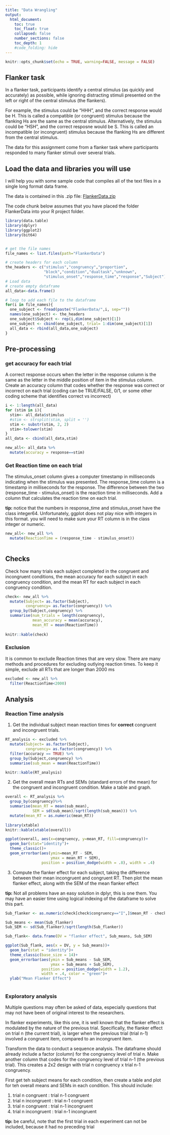 ```yaml
---
title: "Data Wrangling"
output:
  html_document:
    toc: true
    toc_float: true
    collapsed: false
    number_sections: false
    toc_depth: 1
    #code_folding: hide
---
```



```r
knitr::opts_chunk$set(echo = TRUE, warning=FALSE, message = FALSE)
```

## Flanker task

In a flanker task, participants identify a central stimulus (as quickly and accurately) as possible, while ignoring distracting stimuli presented on the left or right of the central stimulus (the flankers). 

For example, the stimulus could be "HHH", and the correct response would be H. This is called a compatible (or congruent) stimulus because the flanking Hs are the same as the central stimulus. Alternatively, the stimulus could be "HSH", and the correct resposne would be S. This is called an incompatible (or incongruent) stimulus because the flanking Hs are different from the central stimulus. 

The data for this assignment come from a flanker task where participants responded to many flanker stimuli over several trials. 

## Load the data and libraries you will use

I will help you with some sample code that compiles all of the text files in a single long format data frame.

The data is contained in this .zip file: [FlankerData.zip](https://crumplab.github.io/psyc7709/Presentations/FlankerData.zip)

The code chunk below assumes that you have placed the folder FlankerData into your R project folder. 

```r
library(data.table)
library(dplyr)
library(ggplot2)
library(bit64)


# get the file names
file_names <- list.files(path="FlankerData")

# create headers for each column
the_headers <- c("stimulus","congruency","proportion",
                 "block","condition","dualtask","unknown",
                 "stimulus_onset","response_time","response","Subject")
# Load data
# create empty dataframe
all_data<-data.frame()

# loop to add each file to the dataframe
for(i in file_names){
  one_subject <- fread(paste("FlankerData/",i, sep=""))
  names(one_subject) <- the_headers
  one_subject$Subject <- rep(i,dim(one_subject)[1])
  one_subject <- cbind(one_subject, trial= 1:dim(one_subject)[1])
  all_data <- rbind(all_data,one_subject)
}

```

## Pre-processing

### get accuracy for each trial

A correct response occurs when the letter in the response column is the same as the letter in the middle position of item in the stimulus column. Create an accuracy column that codes whether the response was correct or incorrect on each trial (coding can be TRUE/FALSE, 0/1, or some other coding scheme that identifies correct vs incorrect)

```r
i <- 1:length(all_data)
for (stim in i){
  stim<- all_data$stimulus 
  #stim <- strsplit(stim, split = '')
  stim <- substr(stim, 2, 2) 
  stim<-tolower(stim)
}
all_data <- cbind(all_data,stim)

new_all<- all_data %>%
  mutate(accuracy = response==stim)

```



### Get Reaction time on each trial

The stimulus_onset column gives a computer timestamp in milliseconds indicating when the stimulus was presented. The response_time column is a timestamp in milliseconds for the response. The difference between the two (response_time  - stimulus_onset) is the reaction time in milliseconds. Add a column that calculates the reaction time on each trial.

**tip:** notice that the numbers in response_time and stimulus_onset have the class integer64. Unfortunately, ggplot does not play nice with integers in this format. you will need to make sure your RT column is in the class integer or numeric.

```r
new_all<- new_all %>%
  mutate(ReactionTime = (response_time - stimulus_onset))
  
```


## Checks

Check how many trials each subject completed in the congruent and incongruent conditions, the mean accuracy for each subject in each congruency condition, and the mean RT for each subject in each congruency condition.

```r
check<- new_all %>%
  mutate(Subject= as.factor(Subject),
         congruency= as.factor(congruency)) %>%
  group_by(Subject,congruency) %>%
  summarise(num_trials = length(congruency),
            mean_accuracy = mean(accuracy),
            mean_RT = mean(ReactionTime))
            
knitr::kable(check)

```

### Exclusion

It is common to exclude Reaction times that are very slow. There are many methods and procedures for excluding outlying reaction times. To keep it simple, exclude all RTs that are longer than 2000 ms

```r
excluded <- new_all %>%
  filter(ReactionTime<2000)


```

## Analysis

### Reaction Time analysis

1. Get the individual subject mean reaction times for **correct** congruent and incongruent trials.

```r
RT_analysis <- excluded %>%
  mutate(Subject= as.factor(Subject),
         congruency= as.factor(congruency)) %>%
  filter(accuracy == TRUE) %>%
  group_by(Subject,congruency) %>%
  summarise(sub_mean = mean(ReactionTime))

knitr::kable(RT_analysis)

```

2. Get the overall mean RTs and SEMs (standard errors of the mean) for the congruent and incongruent condition. Make a table and graph.

```r
overall <- RT_analysis %>%
  group_by(congruency)%>%
  summarise(mean_RT = mean(sub_mean),
            SEM = sd(sub_mean)/sqrt(length(sub_mean))) %>%
  mutate(mean_RT = as.numeric(mean_RT))
  
library(xtable)
knitr::kable(xtable(overall))

ggplot(overall, aes(x=congruency, y=mean_RT, fill=congruency))+
  geom_bar(stat="identity")+
  theme_classic()+
  geom_errorbar(aes(ymin=mean_RT - SEM,
                    ymax = mean_RT + SEM),
                position = position_dodge(width = .8), width = .4)
```

3. Compute the flanker effect for each subject, taking the difference between their mean incongruent and congruent RT. Then plot the mean flanker effect, along with the SEM of the mean flanker effect

**tip:** Not all problems have an easy solution in dplyr, this is one them. You may have an easier time using logical indexing of the dataframe to solve this part.

```r
Sub_flanker <- as.numeric(check[check$congruency=="I",]$mean_RT - check[check$congruency=="C",]$mean_RT)

Sub_means <- mean(Sub_flanker)
Sub_SEM <- sd(Sub_flanker)/sqrt(length(Sub_flanker))

Sub_flank<- data.frame(DV = "flanker effect", Sub_means, Sub_SEM)

ggplot(Sub_flank, aes(x = DV, y = Sub_means))+
  geom_bar(stat = "identity")+
  theme_classic(base_size = 14)+
  geom_errorbar(aes(ymin = Sub_means - Sub_SEM,
                    ymax = Sub_means + Sub_SEM),
                position = position_dodge(width = 1.2),
                width = .4, color = "green")+
  ylab("Mean Flanker Effect")
  
```


### Exploratory analysis

Multiple questions may often be asked of data, especially questions that may not have been of original interest to the researchers. 

In flanker experiments, like this one, it is well known that the flanker effect is modulated by the nature of the previous trial. Specifically, the flanker effect on trial n (the current trial), is larger when the previous trial (trial n-1) involved a congruent item, compared to an incongruent item. 

Transform the data to conduct a sequence analysis. The dataframe should already include a factor (column) for the congruency level of trial n. Make another column that codes for the congruency level of trial n-1 (the previous trial). This creates a 2x2 design with trial n congruency x trial n-1 congruency. 

First get teh subject means for each condition, then create a table and plot for teh overall means and SEMs in each condition. This should include:

1. trial n congruent : trial n-1 congruent
2. trial n incongruent : trial n-1 congruent
3. trial n congruent : trial n-1 incongruent
4. trial n incongruent : trial n-1 incongruent

**tip:** be careful, note that the first trial in each experiment can not be included, because it had no preceding trial

```r


```







